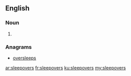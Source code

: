 ==English==

===Noun===
{{head|en}}

# {{plural of|sleepover}}

===Anagrams===
* [[oversleeps#English|oversleeps]]

[[ar:sleepovers]]
[[fr:sleepovers]]
[[ku:sleepovers]]
[[my:sleepovers]]